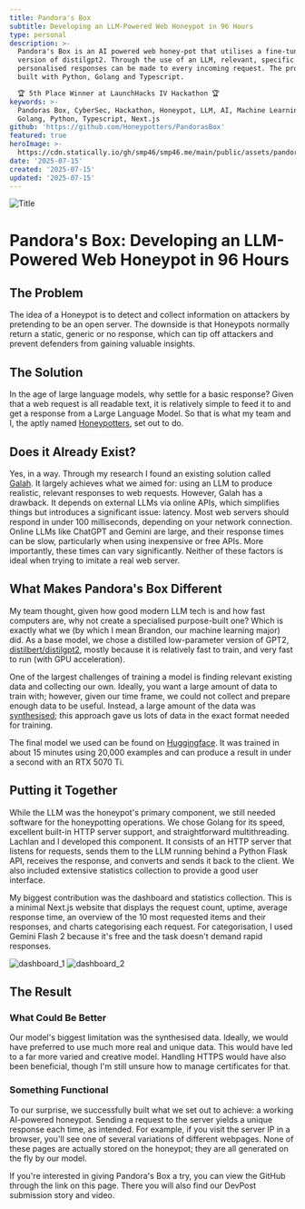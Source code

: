 ```yaml
---
title: Pandora's Box
subtitle: Developing an LLM-Powered Web Honeypot in 96 Hours
type: personal
description: >-
  Pandora's Box is an AI powered web honey-pot that utilises a fine-tuned
  version of distilgpt2. Through the use of an LLM, relevant, specific and
  personalised responses can be made to every incoming request. The project was
  built with Python, Golang and Typescript.

  🏆 5th Place Winner at LaunchHacks IV Hackathon 🏆
keywords: >-
  Pandoras Box, CyberSec, Hackathon, Honeypot, LLM, AI, Machine Learning,
  Golang, Python, Typescript, Next.js
github: 'https://github.com/Honeypotters/PandorasBox'
featured: true
heroImage: >-
  https://cdn.statically.io/gh/smp46/smp46.me/main/public/assets/pandorasbox/logo.webp
date: '2025-07-15'
created: '2025-07-15'
updated: '2025-07-15'
---
```


![Title](https://cdn.statically.io/gh/smp46/smp46.me/main/public/assets/pandorasbox/title.webp)

# Pandora's Box: Developing an LLM-Powered Web Honeypot in 96 Hours

## The Problem

The idea of a Honeypot is to detect and collect information on attackers by
pretending to be an open server. The downside is that Honeypots normally return
a static, generic or no response, which can tip off attackers and prevent
defenders from gaining valuable insights.

## The Solution

In the age of large language models, why settle for a basic response? Given that
a web request is all readable text, it is relatively simple to feed it to and
get a response from a Large Language Model. So that is what my team and I, the
aptly named [Honeypotters](https://github.com/Honeypotters/), set out to do.

## Does it Already Exist?

Yes, in a way. Through my research I found an existing solution called
[Galah](github.com/0x4D31/galah). It largely achieves what we aimed for: using
an LLM to produce realistic, relevant responses to web requests. However, Galah
has a drawback. It depends on external LLMs via online APIs, which simplifies
things but introduces a significant issue: latency. Most web servers should
respond in under 100 milliseconds, depending on your network connection. Online
LLMs like ChatGPT and Gemini are large, and their response times can be slow,
particularly when using inexpensive or free APIs. More importantly, these times
can vary significantly. Neither of these factors is ideal when trying to imitate
a real web server.

## What Makes Pandora's Box Different

My team thought, given how good modern LLM tech is and how fast computers are,
why not create a specialised purpose-built one? Which is exactly what we (by
which I mean Brandon, our machine learning major) did. As a base model, we chose
a distilled low-parameter version of GPT2,
[distilbert/distilgpt2](https://huggingface.co/distilbert/distilgpt2), mostly
because it is relatively fast to train, and very fast to run (with GPU
acceleration).

One of the largest challenges of training a model is finding relevant existing
data and collecting our own. Ideally, you want a large amount of data to train
with; however, given our time frame, we could not collect and prepare enough
data to be useful. Instead, a large amount of the data was
[synthesised](https://github.com/Honeypotters/PandorasBox/blob/main/llm/data/syntheticifier.py);
this approach gave us lots of data in the exact format needed for training.

The final model we used can be found on
[Huggingface](https://huggingface.co/bangu7/honeypot-http-response). It was
trained in about 15 minutes using 20,000 examples and can produce a result in
under a second with an RTX 5070 Ti.

## Putting it Together

While the LLM was the honeypot's primary component, we still needed software for
the honeypotting operations. We chose Golang for its speed, excellent built-in
HTTP server support, and straightforward multithreading. Lachlan and I developed
this component. It consists of an HTTP server that listens for requests, sends
them to the LLM running behind a Python Flask API, receives the response, and
converts and sends it back to the client. We also included extensive statistics
collection to provide a good user interface.

My biggest contribution was the dashboard and statistics collection. This is a
minimal Next.js website that displays the request count, uptime, average
response time, an overview of the 10 most requested items and their responses,
and charts categorising each request. For categorisation, I used Gemini Flash 2
because it's free and the task doesn't demand rapid responses.

![dashboard_1](https://cdn.statically.io/gh/smp46/smp46.me/main/public/assets/pandorasbox/dash1.webp)
![dashboard_2](https://cdn.statically.io/gh/smp46/smp46.me/main/public/assets/pandorasbox/dash2.webp)

## The Result

### What Could Be Better

Our model's biggest limitation was the synthesised data. Ideally, we would have
preferred to use much more real and unique data. This would have led to a far
more varied and creative model. Handling HTTPS would have also been beneficial,
though I'm still unsure how to manage certificates for that.

### Something Functional

To our surprise, we successfully built what we set out to achieve: a working
AI-powered honeypot. Sending a request to the server yields a unique response
each time, as intended. For example, if you visit the server IP in a browser,
you'll see one of several variations of different webpages. None of these pages
are actually stored on the honeypot; they are all generated on the fly by our
model.

If you're interested in giving Pandora's Box a try, you can view the GitHub
through the link on this page. There you will also find our DevPost submission
story and video.
